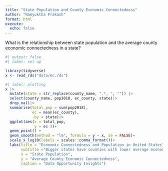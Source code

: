 ```yaml
---
title: "State Population and County Economic Connectedness"
author: "Namyuktha Prakash"
format: html
execute: 
  echo: false
---
```


What is the relationship between state population and the average county economic connectedness in a state?

```r
#| output: false
#| label: set up

library(tidyverse)
x <- read_rds("data/ec.rds")
```



```r
#| label: plotting
x |> 
  mutate(state = str_replace(county_name, ".*, ", "")) |> 
  select(county_name, pop2018, ec_county, state)|>
  drop_na()|>
  summarise(total_pop = sum(pop2018),
            ec = mean(ec_county),
            .by = state)|>
  ggplot(aes(x = total_pop,
             y = ec ))+
  geom_point() + 
  geom_smooth(method = "lm", formula = y ~ x, se = FALSE)+
  scale_x_log10(labels = scales::comma_format())+
  labs(title = "Economic Connectedness and Population in United States",
       subtitle ="Bigger states have counties with lower average economic connectedness",
       x = "State Population",
       y = "Average County Economic Connectedness",
       caption = "Data Opportunity Insights")
  
 
```


